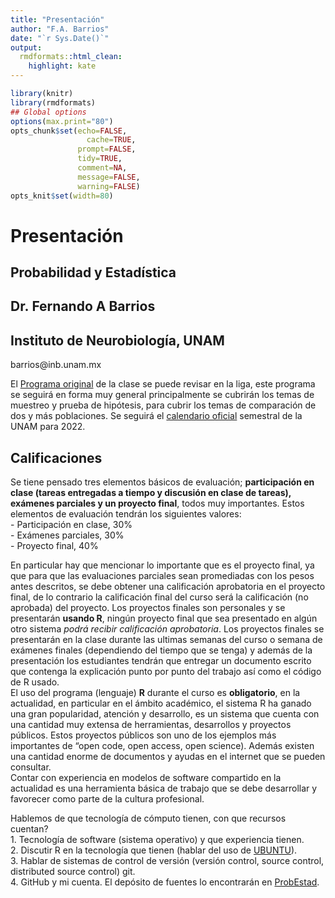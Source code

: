 ```yaml
---
title: "Presentación"
author: "F.A. Barrios"
date: "`r Sys.Date()`"
output:
  rmdformats::html_clean:
    highlight: kate
---
```



```r
library(knitr)
library(rmdformats)
## Global options
options(max.print="80")
opts_chunk$set(echo=FALSE,
	             cache=TRUE,
               prompt=FALSE,
               tidy=TRUE,
               comment=NA,
               message=FALSE,
               warning=FALSE)
opts_knit$set(width=80)
```
# Presentación  
## Probabilidad y Estadística  
## Dr. Fernando A Barrios  
## Instituto de Neurobiología, UNAM  
barrios@inb.unam.mx  


El [Programa original](https://fabarrios.github.io/ProbEstad/ProgramaOriginal.pdf)
de la clase se puede revisar en la liga, este programa se seguirá en forma muy general
principalmente se cubrirán los temas de muestreo y prueba de hipótesis, para cubrir los
temas de comparación de dos y más poblaciones.  Se seguirá el [calendario oficial](https://fabarrios.github.io/ProbEstad/calendario_semestral2022.pdf) semestral de la
UNAM para 2022.  

## Calificaciones  

Se tiene pensado tres elementos básicos de evaluación; **participación en clase (tareas entregadas a tiempo y discusión en clase de tareas), exámenes parciales y un proyecto final**, todos muy importantes. Estos elementos de evaluación tendrán los siguientes valores:  
- Participación en clase, 30%  
- Exámenes parciales, 30%  
- Proyecto final, 40%  

En particular hay que mencionar lo importante que es el proyecto final, ya que para que las evaluaciones parciales sean promediadas con los pesos antes descritos, se debe obtener una calificación aprobatoria en el proyecto final, de lo contrario la calificación final del curso será la calificación (no aprobada) del proyecto.  Los proyectos finales son personales y se presentarán **usando R**, ningún proyecto final que sea presentado en algún otro sistema *podrá recibir calificación aprobatoria*.  Los proyectos finales se presentarán en la clase durante las ultimas semanas del curso o semana de exámenes finales (dependiendo del tiempo que se tenga) y además de la presentación los estudiantes tendrán que entregar un documento escrito que contenga la explicación punto por punto del trabajo así como el código de R usado.  
El uso del programa (lenguaje) **R** durante el curso es **obligatorio**, en la actualidad, en particular en el ámbito académico, el sistema R ha ganado una gran popularidad, atención y desarrollo, es un sistema que cuenta con una cantidad muy extensa de herramientas, desarrollos y proyectos públicos.  Estos proyectos públicos son uno de los ejemplos más importantes de "open code, open access, open science).  Además existen una cantidad enorme de documentos y ayudas en el internet que se pueden consultar.  
Contar con experiencia en modelos de software compartido en la actualidad es una herramienta básica de trabajo que se debe desarrollar y favorecer como parte de la cultura profesional.  
  
Hablemos de que tecnología de cómputo tienen, con que recursos cuentan?    
1. Tecnología de software (sistema operativo) y que experiencia tienen.  
2. Discutir R en la tecnología que tienen (hablar del uso de [UBUNTU](https://ubuntu.com/)).  
3. Hablar de sistemas de control de versión (versión control, source control, distributed source control) git.  
4. GitHub y mi cuenta. El depósito de fuentes lo encontrarán en [ProbEstad](https://fabarrios.github.io/ProbEstad/).  
